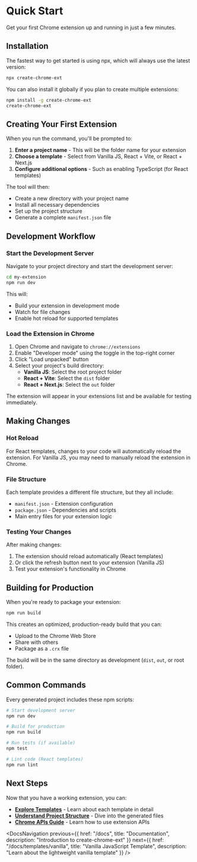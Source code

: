 # Quick Start

Get your first Chrome extension up and running in just a few minutes.

## Installation

The fastest way to get started is using npx, which will always use the latest version:

```bash
npx create-chrome-ext
```

You can also install it globally if you plan to create multiple extensions:

```bash
npm install -g create-chrome-ext
create-chrome-ext
```

## Creating Your First Extension

<Section>

When you run the command, you'll be prompted to:

1. **Enter a project name** - This will be the folder name for your extension
2. **Choose a template** - Select from Vanilla JS, React + Vite, or React + Next.js
3. **Configure additional options** - Such as enabling TypeScript (for React templates)

The tool will then:
- Create a new directory with your project name
- Install all necessary dependencies
- Set up the project structure
- Generate a complete `manifest.json` file

</Section>

## Development Workflow

<Section>

### Start the Development Server

Navigate to your project directory and start the development server:

```bash
cd my-extension
npm run dev
```

This will:
- Build your extension in development mode
- Watch for file changes
- Enable hot reload for supported templates

### Load the Extension in Chrome

1. Open Chrome and navigate to `chrome://extensions`
2. Enable "Developer mode" using the toggle in the top-right corner
3. Click "Load unpacked" button
4. Select your project's build directory:
   - **Vanilla JS**: Select the root project folder
   - **React + Vite**: Select the `dist` folder
   - **React + Next.js**: Select the `out` folder

<Alert type="info">
The extension will appear in your extensions list and be available for testing immediately.
</Alert>

</Section>

## Making Changes

<Section>

### Hot Reload

For React templates, changes to your code will automatically reload the extension. For Vanilla JS, you may need to manually reload the extension in Chrome.

### File Structure

Each template provides a different file structure, but they all include:

- `manifest.json` - Extension configuration
- `package.json` - Dependencies and scripts
- Main entry files for your extension logic

### Testing Your Changes

After making changes:
1. The extension should reload automatically (React templates)
2. Or click the refresh button next to your extension (Vanilla JS)
3. Test your extension's functionality in Chrome

</Section>

## Building for Production

<Section>

When you're ready to package your extension:

```bash
npm run build
```

This creates an optimized, production-ready build that you can:
- Upload to the Chrome Web Store
- Share with others
- Package as a `.crx` file

The build will be in the same directory as development (`dist`, `out`, or root folder).

</Section>

## Common Commands

<Section>

Every generated project includes these npm scripts:

```bash
# Start development server
npm run dev

# Build for production
npm run build

# Run tests (if available)
npm test

# Lint code (React templates)
npm run lint
```

</Section>

## Next Steps

Now that you have a working extension, you can:

- **[Explore Templates](/docs/templates/vanilla)** - Learn about each template in detail
- **[Understand Project Structure](/docs/project-structure)** - Dive into the generated files
- **[Chrome APIs Guide](/docs/chrome-apis)** - Learn how to use extension APIs

<DocsNavigation
  previous={{
    href: "/docs",
    title: "Documentation",
    description: "Introduction to create-chrome-ext"
  }}
  next={{
    href: "/docs/templates/vanilla",
    title: "Vanilla JavaScript Template",
    description: "Learn about the lightweight vanilla template"
  }}
/>
